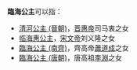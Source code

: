 '''臨海公主'''可以指：

*[[清河公主_(晉朝)|清河公主 (晉朝)]]，[[晋惠帝|晋惠帝]]司马衷之女
*[[临海惠公主|临海惠公主]]，[[宋文帝|宋文帝]]刘义隆之女
*[[臨海公主_(南齊)|臨海公主 (南齊)]]，齊高帝[[蕭道成|蕭道成]]之女
*[[臨海公主_(唐朝)|臨海公主 (唐朝)]]，唐高祖[[李淵|李淵]]之女

{{Disambig|Cat=公主封号消歧义}}